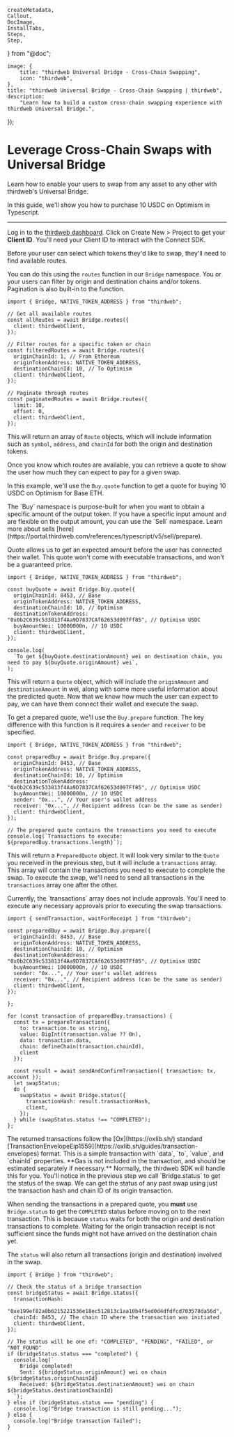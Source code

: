 	createMetadata,
	Callout,
	DocImage,
	InstallTabs,
	Steps,
	Step,
} from "@doc";

	image: {
		title: "thirdweb Universal Bridge - Cross-Chain Swapping",
		icon: "thirdweb",
	},
	title: "thirdweb Universal Bridge - Cross-Chain Swapping | thirdweb",
	description:
		"Learn how to build a custom cross-chain swapping experience with thirdweb Universal Bridge.",
});

# Leverage Cross-Chain Swaps with Universal Bridge

Learn how to enable your users to swap from any asset to any other with thirdweb's Universal Bridge.

In this guide, we'll show you how to purchase 10 USDC on Optimism in Typescript.

---

<Steps>
<Step title='Install the Connect SDK'>
<InstallTabs
	npm="npm i thirdweb"
	yarn="yarn add thirdweb"
	pnpm="pnpm i thirdweb"
/>
<Step title='Get Your Client ID'>

Log in to the [thirdweb dashboard](https://thirdweb.com/team). Click on Create New > Project to get your **Client ID**. You'll need your Client ID to interact with the Connect SDK.

</Step>
</Step>
<Step title='Find available routes'>
Before your user can select which tokens they'd like to swap, they'll need to find available routes.

You can do this using the `routes` function in our `Bridge` namespace. You or your users can filter by origin and destination chains and/or tokens. Pagination is also built-in to the function.

```tsx
import { Bridge, NATIVE_TOKEN_ADDRESS } from "thirdweb";

// Get all available routes
const allRoutes = await Bridge.routes({
  client: thirdwebClient,
});

// Filter routes for a specific token or chain
const filteredRoutes = await Bridge.routes({
  originChainId: 1, // From Ethereum
  originTokenAddress: NATIVE_TOKEN_ADDRESS,
  destinationChainId: 10, // To Optimism
  client: thirdwebClient,
});

// Paginate through routes
const paginatedRoutes = await Bridge.routes({
  limit: 10,
  offset: 0,
  client: thirdwebClient,
});
```

This will return an array of `Route` objects, which will include information such as `symbol`, `address`, and `chainId` for both the origin and destination tokens.

</Step>
<Step title='Get a quote'>
Once you know which routes are available, you can retrieve a quote to show the user how much they can expect to pay for a given swap.

In this example, we'll use the `Buy.quote` function to get a quote for buying 10 USDC on Optimism for Base ETH.

<Callout variant="info">
  The `Buy` namespace is purpose-built for when you want to obtain a specific amount of the output token.
  If you have a specific input amount and are flexible on the output amount, you can use the `Sell` namespace.
  Learn more about sells [here](https://portal.thirdweb.com/references/typescript/v5/sell/prepare).
</Callout>

Quote allows us to get an expected amount before the user has connected their wallet. This quote won't come with executable transactions, and won't be a guaranteed price.


```tsx
import { Bridge, NATIVE_TOKEN_ADDRESS } from "thirdweb";

const buyQuote = await Bridge.Buy.quote({
  originChainId: 8453, // Base
  originTokenAddress: NATIVE_TOKEN_ADDRESS,
  destinationChainId: 10, // Optimism
  destinationTokenAddress: "0x0b2C639c533813f4Aa9D7837CAf62653d097Ff85", // Optimism USDC
  buyAmountWei: 10000000n, // 10 USDC
  client: thirdwebClient,
});

console.log(
  `To get ${buyQuote.destinationAmount} wei on destination chain, you need to pay ${buyQuote.originAmount} wei`,
);
```

This will return a `Quote` object, which will include the `originAmount` and `destinationAmount` in wei, along with some more useful information about the predicted quote.
</Step>
<Step title='Get the prepared transaction'>
Now that we know how much the user can expect to pay, we can have them connect their wallet and execute the swap.

To get a prepared quote, we'll use the `Buy.prepare` function. The key difference with this function is it requires a `sender` and `receiver` to be specified.

```tsx
import { Bridge, NATIVE_TOKEN_ADDRESS } from "thirdweb";

const preparedBuy = await Bridge.Buy.prepare({
  originChainId: 8453, // Base
  originTokenAddress: NATIVE_TOKEN_ADDRESS,
  destinationChainId: 10, // Optimism
  destinationTokenAddress: "0x0b2C639c533813f4Aa9D7837CAf62653d097Ff85", // Optimism USDC
  buyAmountWei: 10000000n, // 10 USDC
  sender: "0x...", // Your user's wallet address
  receiver: "0x...", // Recipient address (can be the same as sender)
  client: thirdwebClient,
});

// The prepared quote contains the transactions you need to execute
console.log(`Transactions to execute: ${preparedBuy.transactions.length}`);
```

This will return a `PreparedQuote` object. It will look very similar to the `Quote` you received in the previous step, but it will include a `transactions` array. This array will contain the transactions you need to execute to complete the swap.
</Step>
<Step title='Execute the swap'>
To execute the swap, we'll need to send all transactions in the `transactions` array one after the other.

<Callout variant="warning">
  Currently, the `transactions` array does not include approvals. You'll need to execute any necessary approvals prior to executing the swap transactions.
</Callout>

```tsx
import { sendTransaction, waitForReceipt } from "thirdweb";

const preparedBuy = await Bridge.Buy.prepare({
  originChainId: 8453, // Base
  originTokenAddress: NATIVE_TOKEN_ADDRESS,
  destinationChainId: 10, // Optimism
  destinationTokenAddress: "0x0b2C639c533813f4Aa9D7837CAf62653d097Ff85", // Optimism USDC
  buyAmountWei: 10000000n, // 10 USDC
  sender: "0x...", // Your user's wallet address
  receiver: "0x...", // Recipient address (can be the same as sender)
  client: thirdwebClient,
});

};

for (const transaction of preparedBuy.transactions) {
  const tx = prepareTransaction({
    to: transaction.to as string,
    value: BigInt(transaction.value ?? 0n),
    data: transaction.data,
    chain: defineChain(transaction.chainId),
    client
  });

  const result = await sendAndConfirmTransaction({ transaction: tx, account });
  let swapStatus;
  do {
    swapStatus = await Bridge.status({
      transactionHash: result.transactionHash,
      client,
    });
  } while (swapStatus.status !== "COMPLETED");
};
```

<Callout variant="info">
  The returned transactions follow the [Ox](https://oxlib.sh/) standard [TransactionEnvelopeEip1559](https://oxlib.sh/guides/transaction-envelopes)
  format. This is a simple transaction with `data`, `to`, `value`, and `chainId` properties. **Gas is not included in the transaction, and should
  be estimated separately if necessary.** Normally, the thirdweb SDK will handle this for you.
</Callout>

</Step>
<Step title='Getting the swap status'>
You'll notice in the previous step we call `Bridge.status` to get the status of the swap. We can get the status of any past swap using just the transaction hash and chain ID of its origin transaction.

When sending the transactions in a prepared quote, you **must** use `Bridge.status` to get the `COMPLETED` status before moving on to the next transaction. This is because `status` waits for both the origin
and destination transactions to complete. Waiting for the origin transaction receipt is not sufficient since the funds might not have arrived on the destination chain yet.

The `status` will also return all transactions (origin and destination) involved in the swap.
```tsx
import { Bridge } from "thirdweb";

// Check the status of a bridge transaction
const bridgeStatus = await Bridge.status({
  transactionHash:
    "0xe199ef82a0b6215221536e18ec512813c1aa10b4f5ed0d4dfdfcd703578da56d",
  chainId: 8453, // The chain ID where the transaction was initiated
  client: thirdwebClient,
});

// The status will be one of: "COMPLETED", "PENDING", "FAILED", or "NOT_FOUND"
if (bridgeStatus.status === "completed") {
  console.log(`
    Bridge completed!
    Sent: ${bridgeStatus.originAmount} wei on chain ${bridgeStatus.originChainId}
    Received: ${bridgeStatus.destinationAmount} wei on chain ${bridgeStatus.destinationChainId}
  `);
} else if (bridgeStatus.status === "pending") {
  console.log("Bridge transaction is still pending...");
} else {
  console.log("Bridge transaction failed");
}
```
</Step>
</Steps>
